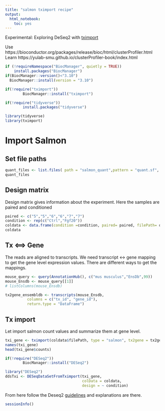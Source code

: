 ```yaml
---
title: "salmon tximport recipe"
output: 
  html_notebook: 
    toc: yes
---
```


Experimental: Exploring DeSeq2 with [tximport](http://bioconductor.org/packages/release/bioc/vignettes/tximport/inst/doc/tximport.html)

Use https://bioconductor.org/packages/release/bioc/html/clusterProfiler.html 
Learn https://yulab-smu.github.io/clusterProfiler-book/index.html 
 
```r

if (!requireNamespace("BiocManager", quietly = TRUE))
    install.packages("BiocManager")
if(BiocManager::version()<"3.10")
  BiocManager::install(version = "3.10")

if(!require("tximport"))
        BiocManager::install("tximport")

if(!require("tidyverse"))
        install.packages("tidyverse")

library(tidyverse)
library(tximport)
```


# Import Salmon

## Set file paths

```r
quant_files <- list.files( path = "salmon_quant",pattern = "quant.sf", full.names = TRUE, recursive = TRUE)
quant_files
```

## Design matrix

Design matrix gives information about the experiment. Here the samples are paired and conditioned

```r
paired <- c("5","5","6","6","7","7")
condition <- rep(c("Ctrl","Fgf20"))
coldata <- data.frame(condition =condition, paired= paired, filePath= quant_files , stringsAsFactors = FALSE)
coldata
```


## Tx <==> Gene  

The reads are aligned to transcripts. We need transcript <-> gene mapping to get the gene level expression values. There are different ways to get the mappings.

```r
mouse_query <- query(AnnotationHub(), c("mus musculus","EnsDb",99))
mouse_Ensdb <- mouse_query[[1]]
# listColumns(mouse_Ensdb)

tx2gene_ensembldb <- transcripts(mouse_Ensdb,
          columns = c("tx_id", "gene_id"),
          return.type = "DataFrame")

```



## Tx import 

Let import salmon count values and summarize them at gene level.

```r

txi_gene <- tximport(coldata$filePath, type = "salmon", tx2gene = tx2gene_ensembldb,ignoreTxVersion = TRUE)
names(txi_gene)
head(txi_gene$counts)
```



```r
if(!require("DESeq2"))
        BiocManager::install("DESeq2")

library("DESeq2")
ddsTxi <- DESeqDataSetFromTximport(txi_gene,
                                   colData = coldata,
                                   design = ~ condition)
```

From here follow the Deseq2 [guidelines](https://bioconductor.org/packages/release/bioc/vignettes/DESeq2/inst/doc/DESeq2.html#differential-expression-analysis) and explanations are there.


```r
sessionInfo()
```

